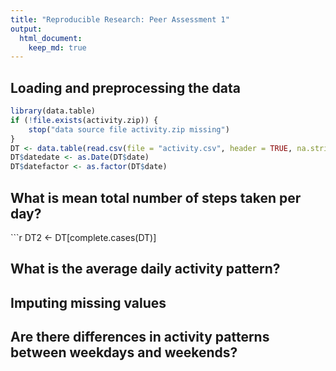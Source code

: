 ```yaml
---
title: "Reproducible Research: Peer Assessment 1"
output: 
  html_document:
    keep_md: true
---
```



## Loading and preprocessing the data

```r
library(data.table)
if (!file.exists(activity.zip)) {
    stop("data source file activity.zip missing")
}
DT <- data.table(read.csv(file = "activity.csv", header = TRUE, na.strings = "NA",  stringsAsFactors = FALSE))
DT$datedate <- as.Date(DT$date)
DT$datefactor <- as.factor(DT$date)

```  

## What is mean total number of steps taken per day?


```r
DT2 <- DT[complete.cases(DT)]





## What is the average daily activity pattern?



## Imputing missing values



## Are there differences in activity patterns between weekdays and weekends?
